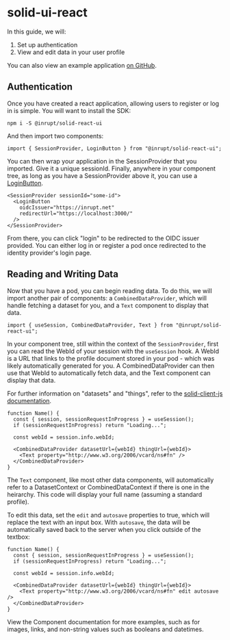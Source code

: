 
<Meta title="Usage" />

# solid-ui-react

In this guide, we will:

1. Set up authentication
1. View and edit data in your user profile

You can also view an example application
[on GitHub](https://github.com/inrupt/solid-ui-react-example-project).

## Authentication

Once you have created a react application, allowing users to register or log in
is simple. You will want to install the SDK:

```
npm i -S @inrupt/solid-react-ui
```

And then import two components:

```
import { SessionProvider, LoginButton } from "@inrupt/solid-react-ui";
```

You can then wrap your application in the SessionProvider that you imported.
Give it a unique sessionId. Finally, anywhere in your component tree, as long
as you have a SessionProvider above it, you can use a
[LoginButton](/?path=/story/authentication-login-button--with-children).

```
<SessionProvider sessionId="some-id">
  <LoginButton
    oidcIssuer="https://inrupt.net"
    redirectUrl="https://localhost:3000/"
  />
</SessionProvider>
```

From there, you can click "login" to be redirected to the OIDC issuer provided.
You can either log in or register a pod once redirected to the identity provider's
login page.

## Reading and Writing Data

Now that you have a pod, you can begin reading data. To do this, we will import
another pair of components: a `CombinedDataProvider`, which will handle fetching
a dataset for you, and a `Text` component to display that data.

```
import { useSession, CombinedDataProvider, Text } from "@inrupt/solid-react-ui";
```

In your component tree, still within the context of the `SessionProvider`, first
you can read the WebId of your session with the `useSession` hook.
A WebId is a URL that links to the profile document stored in your pod -
which was likely automatically generated for you.  A CombinedDataProvider can
then use that WebId to automatically fetch data, and the Text component can display
that data.

For further information on "datasets" and "things", refer to the
[solid-client-js documentation](https://docs.inrupt.com/developer-tools/api/javascript/solid-client/).

```
function Name() {
  const { session, sessionRequestInProgress } = useSession();
  if (sessionRequestInProgress) return "Loading...";

  const webId = session.info.webId;

  <CombinedDataProvider datasetUrl={webId} thingUrl={webId}>
    <Text property="http://www.w3.org/2006/vcard/ns#fn" />
  </CombinedDataProvider>
}
```

The `Text` component, like most other data components, will automatically refer
to a DatasetContext or CombinedDataContext if there is one in the heirarchy. This
code will display your full name (assuming a standard profile).

To edit this data, set the `edit` and `autosave` properties to true, which will
replace the text with an input box. With `autosave`, the data will be automatically
saved back to the server when you click outside of the textbox:


```
function Name() {
  const { session, sessionRequestInProgress } = useSession();
  if (sessionRequestInProgress) return "Loading...";

  const webId = session.info.webId;

  <CombinedDataProvider datasetUrl={webId} thingUrl={webId}>
    <Text property="http://www.w3.org/2006/vcard/ns#fn" edit autosave />
  </CombinedDataProvider>
}
```

View the Component documentation for more examples, such as for images, links,
and non-string values such as booleans and datetimes.
